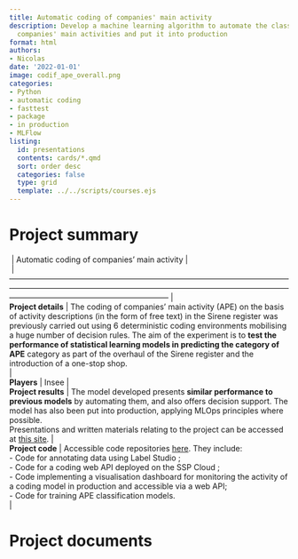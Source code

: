 ```yaml
---
title: Automatic coding of companies' main activity
description: Develop a machine learning algorithm to automate the classification of
  companies' main activities and put it into production
format: html
authors:
- Nicolas
date: '2022-01-01'
image: codif_ape_overall.png
categories:
- Python
- automatic coding
- fasttest
- package
- in production
- MLFlow
listing:
  id: presentations
  contents: cards/*.qmd
  sort: order desc
  categories: false
  type: grid
  template: ../../scripts/courses.ejs
---
```


# Project summary

|  | Automatic coding of companies' main activity                                                                                                                                                                                                                                           | 
|  | -------------------------------------------------------------------------------------------------------------------------------------------------------------------------------------------------------------------------------------------------------------------------------------- |
| **Project details** | The coding of companies' main activity (APE) on the basis of activity descriptions (in the form of free text) in the Sirene register was previously carried out using 6 deterministic coding environments mobilising a huge number of decision rules. The aim of the experiment is to **test the performance of statistical learning models in predicting the category of APE** category as part of the overhaul of the Sirene register and the introduction of a one-stop shop. <br> | 
| **Players** | Insee                                                                                                                                                                                                                                                                                  | 
| **Project results** | The model developed presents **similar performance to previous models** by automating them, and also offers decision support. The model has also been put into production, applying MLOps principles where possible. <br> Presentations and written materials relating to the project can be accessed at [this site](https://inseefrlab.github.io/codif-ape-prez/).                                                                                                                                                                                                                                                          | 
| **Project code** | Accessible code repositories [here](https://github.com/search?q=org%3AInseeFrLab%20codif-ape&type=repositories&p=1). They include: <br> - Code for annotating data using Label Studio ; <br> - Code for a coding web API deployed on the SSP Cloud ; <br> - Code implementing a visualisation dashboard for monitoring the activity of a coding model in production and accessible via a web API; <br> - Code for training APE classification models. <br>                                                                                                                                                                                                                                                          | 

# Project documents

::: {#presentations}
:::


